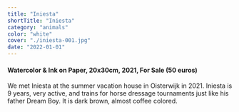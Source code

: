 ```yaml
---
title: "Iniesta"
shortTitle: "Iniesta"
category: "animals"
color: "white"
cover: "./iniesta-001.jpg"
date: "2022-01-01"
---
```

    
#### Watercolor & Ink on Paper, 20x30cm, 2021, For Sale (50 euros)
    
We met Iniesta at the summer vacation house in Oisterwijk in 2021. Iniesta is 9 years, very active, and trains for horse dressage tournaments just like his father Dream Boy. It is dark brown, almost coffee colored.
